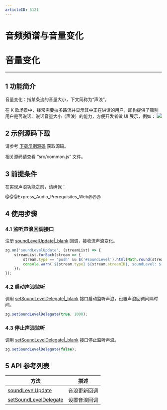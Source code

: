 ```yaml
---
articleID: 5121
---
```

# 音频频谱与音量变化
# 音量变化

- - -

## 1 功能简介

音量变化：指某条流的音量大小，下文简称为“声浪”。

在 K 歌场景中，经常需要拉多路流并显示其中正在讲话的用户，即构提供了甄别用户是否说话、说话音量大小（声浪）的能力，方便开发者做 UI 展示，例如：
<img src="/Pics/Android/ZegoLiveRoom/SoundLevel.png">

## 2 示例源码下载

请参考 [下载示例源码](#3211) 获取源码。

相关源码请查看 “src/common.js” 文件。

## 3 前提条件

在实现声浪功能之前，请确保：

@@@Express_Audio_Prerequisites_Web@@@


## 4 使用步骤

### 4.1 监听声浪回调接口

注册 [soundLevelUpdate|_blank](@soundLevelUpdate) 回调，接收流声浪变化。

```javascript
zg.on('soundLevelUpdate', (streamList) => {
    streamList.forEach(stream => {
        stream.type == 'push' && $('#soundLevel').html(Math.round(stream.soundLevel) + '');
        console.warn(`${stream.type} ${stream.streamID}, soundLevel: ${stream.soundLevel}`);
    });
});
```


### 4.2 启动声浪监听

调用 [setSoundLevelDelegate|_blank](/zh/api?doc=Express_Video_SDK_API~javascript_web_web~class~ZegoExpressEngine#set-sound-level-delegate) 接口启动监听声浪，设置声浪回调间隔时间。

```javascript
zg.setSoundLevelDelegate(true, 1000);
```

### 4.3 停止声浪监听

调用 [setSoundLevelDelegate|_blank](/zh/api?doc=Express_Video_SDK_API~javascript_web_web~class~ZegoExpressEngine#set-sound-level-delegate) 接口停止监听声浪。

```javascript
zg.setSoundLevelDelegate(false);
```


## 5 API 参考列表

| 方法 | 描述 |
|-------|--------|
| [soundLevelUpdate](@soundLevelUpdate)| 音浪更新回调 |
| [setSoundLevelDelegate](/zh/api?doc=Express_Video_SDK_API~javascript_web_web~class~ZegoExpressEngine#set-sound-level-delegate)| 设置音浪回调 |
